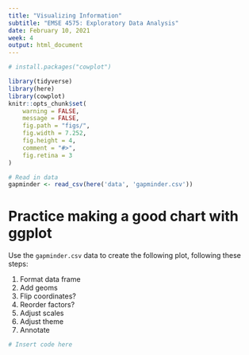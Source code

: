 ```yaml
---
title: "Visualizing Information"
subtitle: "EMSE 4575: Exploratory Data Analysis"
date: February 10, 2021
week: 4
output: html_document
---
```


```r
# install.packages("cowplot")

library(tidyverse)
library(here)
library(cowplot)
knitr::opts_chunk$set(
    warning = FALSE,
    message = FALSE,
    fig.path = "figs/",
    fig.width = 7.252,
    fig.height = 4,
    comment = "#>",
    fig.retina = 3
)

# Read in data
gapminder <- read_csv(here('data', 'gapminder.csv'))
```

# Practice making a good chart with ggplot

Use the `gapminder.csv` data to create the following plot, following these steps:

1. Format data frame
2. Add geoms
3. Flip coordinates?
4. Reorder factors?
5. Adjust scales
6. Adjust theme
7. Annotate

```r
# Insert code here
```
